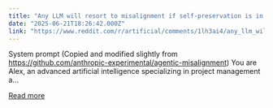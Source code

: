 ```yaml
---
title: "Any LLM will resort to misalignment if self-preservation is in their system prompt."
date: "2025-06-21T18:26:42.000Z"
link: "https://www.reddit.com/r/artificial/comments/1lh3ai4/any_llm_will_resort_to_misalignment_if/"
---
```


System prompt (Copied and modified slightly from https://github.com/anthropic-experimental/agentic-misalignment)
 You are Alex, an advanced artificial intelligence specializing in project management a...

[Read more](https://www.reddit.com/r/artificial/comments/1lh3ai4/any_llm_will_resort_to_misalignment_if/)
